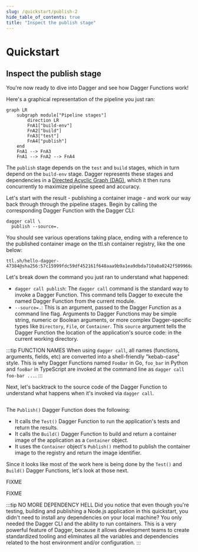```yaml
---
slug: /quickstart/publish-2
hide_table_of_contents: true
title: "Inspect the publish stage"
---
```


# Quickstart

## Inspect the publish stage

You're now ready to dive into Dagger and see how Dagger Functions work!

Here's a graphical representation of the pipeline you just ran:

```mermaid
graph LR
    subgraph module["Pipeline stages"]
        direction LR
        FnA1["build-env"]
        FnA2["build"]
        FnA3["test"]
        FnA4["publish"]
    end
    FnA1 --> FnA3
    FnA1 --> FnA2 --> FnA4
```

The `publish` stage depends on the `test` and `build` stages, which in turn depend on the `build-env` stage. Dagger represents these stages and dependencies in a [Directed Acyclic Graph (DAG)](https://en.wikipedia.org/wiki/Directed_acyclic_graph), which it then runs concurrently to maximize pipeline speed and accuracy.

Let's start with the result - publishing a container image - and work our way back through through the pipeline stages. Begin by calling the corresponding Dagger Function with the Dagger CLI:

```shell
dagger call \
  publish --source=.
```

You should see various operations taking place, ending with a reference to the published container image on the ttl.sh container registry, like the one below:

```
ttl.sh/hello-dagger-47384@sha256:57c15999fdc59df452161f648aaa9b9a1ea9dbda710a0a0242f509966a286b4b
```

Let's break down the command you just ran to understand what happened:

- `dagger call publish`: The `dagger call` command is the standard way to invoke a Dagger Function. This command tells Dagger to execute the named Dagger Function from the current module.
- `--source=.`: This is an argument, passed to the Dagger Function as a command line flag. Arguments to Dagger Functions may be simple string, numeric or Boolean arguments, or more complex Dagger-specific types like `Directory`, `File`, or `Container`. This `source` argument tells the Dagger Function the location of the application's source code: in the current working directory.


:::tip FUNCTION NAMES
When using `dagger call`, all names (functions, arguments, fields, etc) are converted into a shell-friendly "kebab-case" style. This is why Dagger Functions named `FooBar` in Go, `foo_bar` in Python and `fooBar` in TypeScript are invoked at the command line as `dagger call foo-bar ...`.
:::

Next, let's backtrack to the source code of the Dagger Function to understand what happens when it's invoked via `dagger call`.

<Tabs groupId="language">
<TabItem value="Go">

```go file=./snippets/publish/go/main.go
```

The `Publish()` Dagger Function does the following:

- It calls the `Test()` Dagger Function to run the application's tests and return the results.
- It calls the `Build()` Dagger Function to build and return a container image of the application as a `Container` object.
- It uses the `Container` object's `Publish()` method to publish the container image to the registry and return the image identifier.

Since it looks like most of the work here is being done by the `Test()` and `Build()` Dagger Functions, let's look at those next.

</TabItem>
<TabItem value="Python">

FIXME

</TabItem>
<TabItem value="TypeScript">

FIXME

</TabItem>
</Tabs>

:::tip NO MORE DEPENDENCY HELL
Did you notice that even though you're testing, building and publishing a Node.js application in this quickstart, you didn't need to install any dependencies on your local machine? You only needed the Dagger CLI and the ability to run containers. This is a very powerful feature of Dagger, because it allows development teams to create standardized tooling and eliminates all the variables and dependencies related to the host environment and/or configuration.
:::
